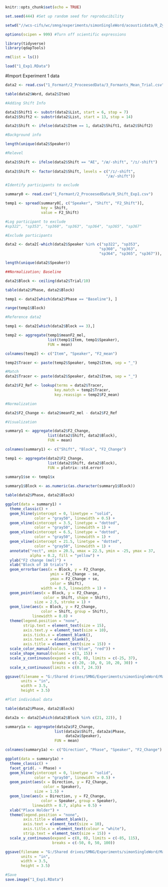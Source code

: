 
```r

knitr::opts_chunk$set(echo = TRUE)

set.seed(444) #Set up random seed for reproducibility

setwd("//wcs-cifs/wc/smng/experiments/simonSingleWord/acousticdata/R_Zyy")

options(scipen = 999) #Turn off scientific expressions

library(tidyverse)
library(qdapTools)

rm(list = ls())

load("1_Exp1.RData")
```

#Import Experiment 1 data

```r
data2 <- read.csv("1_Formant/2_ProceesedData/3_Formants_Mean_Trial.csv")

table(data2$Word, data2$Item)

#Adding Shift Info

data2$Shift1 <- substr(data2$List, start = 6, stop = 7)
data2$Shift2 <- substr(data2$List, start = 13, stop = 14)

data2$Shift <- ifelse(data2$Item == 1, data2$Shift1, data2$Shift2)

#Background info

length(unique(data2$Speaker))

#Relevel

data2$Shift <- ifelse(data2$Shift == "AE", "/æ/-shift", "/ɪ/-shift")
  
data2$Shift <- factor(data2$Shift, levels = c("/ɪ/-shift",
                                             "/æ/-shift"))
```

```r
#Identify participants to exclude

summary0 <- read.csv("1_Formant/2_ProceesedData/0_Shift_Exp1.csv")

temp1 <- spread(summary0[, c("Speaker", "Shift", "F2_Shift")], 
                key = Shift, 
                value = F2_Shift)

#Log participant to exclude
#sp322", "sp353", "sp360", "sp363", "sp364", "sp365", "sp367"

#Exclude participants

data2 <- data2[-which(data2$Speaker %in% c("sp322", "sp353", 
                                          "sp360", "sp363", 
                                          "sp364", "sp365", "sp367")), ]

length(unique(data2$Speaker))
```

```r
##Normalization; Baseline

data2$Block <- ceiling(data2$Trial/10)

table(data2$Phase, data2$Block)

temp1 <- data2[which(data2$Phase == "Baseline"), ]

range(temp1$Block)

#Reference data2

temp1 <- data2[which(data2$Block == 3),]

temp2 <- aggregate(temp1$meanF2_mel,
                   list(temp1$Item, temp1$Speaker),
                   FUN = mean)

colnames(temp2) <- c("Item", "Speaker", "F2_mean")

temp2$Tracer <- paste(temp2$Speaker, temp2$Item, sep = "_")

#Match
data2$Tracer <- paste(data2$Speaker, data2$Item, sep = "_")

data2$F2_Ref <- lookup(terms = data2$Tracer,
                      key.match = temp2$Tracer,
                      key.reassign = temp2$F2_mean)

#Normalization

data2$F2_Change <- data2$meanF2_mel - data2$F2_Ref
```

```r
#Visualization

summary1 <- aggregate(data2$F2_Change,
                   list(data2$Shift, data2$Block),
                   FUN = mean)

colnames(summary1) <- c("Shift", "Block", "F2_Change")

temp1 <- aggregate(data2$F2_Change,
                   list(data2$Shift, data2$Block),
                   FUN = plotrix::std.error)

summary1$se <- temp1$x
  
summary1$Block <- as.numeric(as.character(summary1$Block))

table(data2$Phase, data2$Block)

ggplot(data = summary1) +
  theme_classic() +
  geom_hline(yintercept = 0, linetype = "solid", 
             color = "gray50", linewidth = 0.5) + 
  geom_vline(xintercept = 3.5, linetype = "dotted", 
             color = "gray50", linewidth = 1) + 
  geom_vline(xintercept = 6.5, linetype = "dotted", 
             color = "gray50", linewidth = 1) + 
  geom_vline(xintercept = 21.5, linetype = "dotted", 
             color = "gray50", linewidth = 1) + 
  annotate("rect", xmin = 20.5, xmax = 22.5, ymin = -25, ymax = 37,
           alpha = 0.2, fill = "yellow") + 
  ylab("F2 change (mel)") +
  xlab("Block of 10 trials") +
  geom_errorbar(aes(x = Block, y = F2_Change,
                    ymin = F2_Change - se,
                    ymax = F2_Change + se,
                    color = Shift),
                width = 0.5, linewidth = 1) +
  geom_point(aes(x = Block, y = F2_Change, 
                 color = Shift, shape = Shift),
             size = 2.5, stroke = 1) +
  geom_line(aes(x = Block, y = F2_Change,
                color = Shift, group = Shift),
            linewidth = 0.8) + 
  theme(legend.position = "none",
        strip.text = element_text(size = 15),
        axis.text.y = element_text(size = 10),
        axis.ticks.x = element_blank(), 
        axis.text.x = element_blank(),
        axis.title = element_text(size = 15)) +
  scale_color_manual(values = c("blue", "red")) + 
  scale_shape_manual(values = c(1, 15)) + 
  scale_y_continuous(expand = c(0, 0), limits = c(-25, 37),
                     breaks = c(-20, -10, 0, 10, 20, 30)) + 
  scale_x_continuous(limits = c(0.7, 24.3))

ggsave(filename = "G:/Shared drives/SMNG/Experiments/simonSingleWord/Manuscript/PlotGen/Figure2C.png",
       units = "in",
       width = 3.5,
       height = 3.5)
```

```r
#Plot individual data

table(data2$Phase, data2$Block)

data2a <- data2[which(data2$Block %in% c(21, 22)), ]

summary1a <- aggregate(data2a$F2_Change,
                      list(data2a$Shift, data2a$Phase,
                           data2a$Speaker),
                      FUN = mean)

colnames(summary1a) <- c("Direction", "Phase", "Speaker", "F2_Change")

ggplot(data = summary1a) +
  theme_classic() +
  facet_grid(. ~ Phase) + 
  geom_hline(yintercept = 0, linetype = "solid", 
             color = "gray50", linewidth = 0.5) +
  geom_point(aes(x = Direction, y = F2_Change, 
                 color = Speaker),
             size = 1.5) +
  geom_line(aes(x = Direction, y = F2_Change, 
                color = Speaker, group = Speaker),
            linewidth = 0.7, alpha = 0.5) + 
  xlab("Place Holder") +
  theme(legend.position = "none",
        axis.title = element_blank(),
        axis.text = element_text(size = 10),
        axis.title.x = element_text(colour = "white"),
        strip.text = element_text(size = 15)) +
  scale_y_continuous(expand = c(0, 0), limits = c(-85, 115),
                     breaks = c(-50, 0, 50, 100)) 

ggsave(filename = "G:/Shared drives/SMNG/Experiments/simonSingleWord/Manuscript/PlotGen/Figure2D.png",
       units = "in",
       width = 3.5,
       height = 3.5)
```

```r
#Save
save.image("1_Exp1.RData")
```

